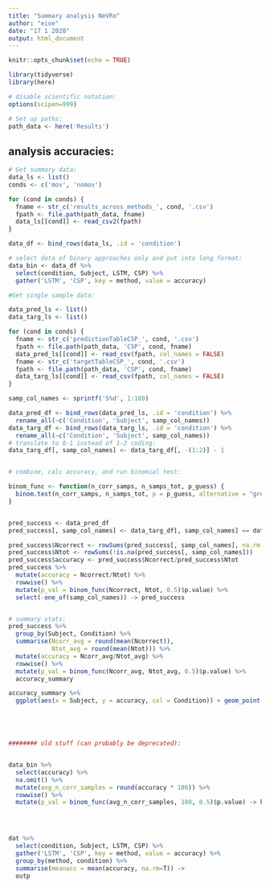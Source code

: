 ```yaml
---
title: "Summary analysis NeVRo"
author: "eioe"
date: "17 1 2020"
output: html_document
---
```


```r
knitr::opts_chunk$set(echo = TRUE)

library(tidyverse)
library(here)

# disable scientific notation:
options(scipen=999)

# Set up paths: 
path_data <- here('Results')
```

## analysis accuracies:

```r
# Get summary data:
data_ls <- list()
conds <- c('mov', 'nomov')

for (cond in conds) {
  fname <- str_c('results_across_methods_', cond, '.csv')
  fpath <- file.path(path_data, fname)
  data_ls[[cond]] <- read_csv2(fpath)
}

data_df <- bind_rows(data_ls, .id = 'condition')

# select data of binary approaches only and put into long format:
data_bin <- data_df %>% 
  select(condition, Subject, LSTM, CSP) %>% 
  gather('LSTM', 'CSP', key = method, value = accuracy)

#Get single sample data:

data_pred_ls <- list()
data_targ_ls <- list()

for (cond in conds) {
  fname <- str_c('predictionTableCSP_', cond, '.csv')
  fpath <- file.path(path_data, 'CSP', cond, fname)
  data_pred_ls[[cond]] <- read_csv(fpath, col_names = FALSE)
  fname <- str_c('targetTableCSP_', cond, '.csv')
  fpath <- file.path(path_data, 'CSP', cond, fname)
  data_targ_ls[[cond]] <- read_csv(fpath, col_names = FALSE)
}

samp_col_names <- sprintf('S%d', 1:180)

data_pred_df <- bind_rows(data_pred_ls, .id = 'condition') %>% 
  rename_all(~c('Condition', 'Subject', samp_col_names))
data_targ_df <- bind_rows(data_targ_ls, .id = 'condition') %>% 
  rename_all(~c('Condition', 'Subject', samp_col_names))
# translate to 0-1 instead of 1-2 coding:
data_targ_df[, samp_col_names] <- data_targ_df[, -(1:2)] - 1


# combine, calc accuracy, and run binomial test:

binom_func <- function(n_corr_samps, n_samps_tot, p_guess) {
  binom.test(n_corr_samps, n_samps_tot, p = p_guess, alternative = "greater")
}


pred_success <- data_pred_df
pred_success[, samp_col_names] <- data_targ_df[, samp_col_names] == data_pred_df[, samp_col_names]

pred_success$Ncorrect <- rowSums(pred_success[, samp_col_names], na.rm = T)
pred_success$Ntot <- rowSums(!is.na(pred_success[, samp_col_names]))
pred_success$accuracy <- pred_success$Ncorrect/pred_success$Ntot
pred_success %>% 
  mutate(accuracy = Ncorrect/Ntot) %>% 
  rowwise() %>% 
  mutate(p_val = binom_func(Ncorrect, Ntot, 0.5)$p.value) %>% 
  select(-one_of(samp_col_names)) -> pred_success


# summary stats:
pred_success %>% 
  group_by(Subject, Condition) %>% 
  summarise(Ncorr_avg = round(mean(Ncorrect)), 
            Ntot_avg = round(mean(Ntot))) %>% 
  mutate(accuracy = Ncorr_avg/Ntot_avg) %>% 
  rowwise() %>% 
  mutate(p_val = binom_func(Ncorr_avg, Ntot_avg, 0.5)$p.value) %>% 
  accuracy_summary

accuracy_summary %>% 
  ggplot(aes(x = Subject, y = accuracy, col = Condition)) + geom_point() -> pplot





######## old stuff (can probably be deprecated):


data_bin %>% 
  select(accuracy) %>% 
  na.omit() %>% 
  mutate(avg_n_corr_samples = round(accuracy * 180)) %>% 
  rowwise() %>% 
  mutate(p_val = binom_func(avg_n_corr_samples, 180, 0.5)$p.value) -> he
  



dat %>% 
  select(condition, Subject, LSTM, CSP) %>% 
  gather('LSTM', 'CSP', key = method, value = accuracy) %>% 
  group_by(method, condition) %>% 
  summarise(meanacc = mean(accuracy, na.rm=T)) ->
  outp



```


